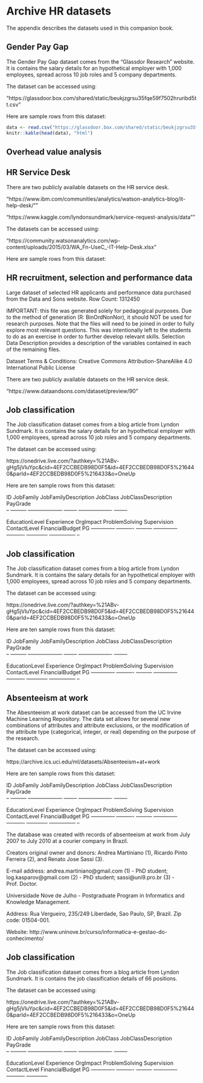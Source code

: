 # Archive HR datasets {#appendixE}

The appendix describes the datasets used in this companion book.

## Gender Pay Gap {#gender_pay_gap}

The Gender Pay Gap dataset comes from the "Glassdor Research" website. It is contains the salary details for an hypothetical employer with 1,000 employees, spread across 10 job roles and 5 company departments.

The dataset can be accessed using:

"https://glassdoor.box.com/shared/static/beukjzgrsu35fqe59f7502hruribd5tt.csv"

Here are sample rows from this dataset:

```r
data <- read.csv("https://glassdoor.box.com/shared/static/beukjzgrsu35fqe59f7502hruribd5tt.csv", stringsAsFactors=FALSE) # N = 1000 total observations
knitr::kable(head(data), "html")
```

## Overhead value analysis {#overhead}


## HR Service Desk {#service_desk_data}

There are two publicly available datasets on the HR service desk.

"https://www.ibm.com/communities/analytics/watson-analytics-blog/it-help-desk/""

"https://www.kaggle.com/lyndonsundmark/service-request-analysis/data""

The datasets can be accessed using:

"https://community.watsonanalytics.com/wp-content/uploads/2015/03/WA_Fn-UseC_-IT-Help-Desk.xlsx"

Here are sample rows from this dataset:

<!-- The following 5 lines are not working, so I commented them. Hendrik -->
<!-- require(gdata) -->
<!-- servicedesk <- read.xls("https://community.watsonanalytics.com/wp-content/uploads/2015/03/WA_Fn-UseC_-IT-Help-Desk.xlsx", sheet = 1, header = TRUE, method="csv") -->
<!-- knitr::kable(head(servicedesk), "html") -->


## HR recruitment, selection and performance data {#HRrecruitment}

Large dataset of selected HR applicants and performance data purchased from the Data and Sons website. Row Count: 1312450

IMPORTANT: this file was generated solely for pedagogical purposes. Due to the method of generation (R: BinOrdNonNor), it should NOT be used for research purposes. Note that the files will need to be joined in order to fully explore most relevant questions. This was intentionally left to the students to do as an exercise in order to further develop relevant skills. Selection Data Description provides a description of the variables contained in each of the remaining files.

Dataset Terms & Conditions: Creative Commons Attribution-ShareAlike 4.0 International Public License

There are two publicly available datasets on the HR service desk.

"https://www.dataandsons.com/dataset/preview/90"

## Job classification

The Job classification dataset comes from a blog article from Lyndon Sundmark. It is contains the salary details for an hypothetical employer with 1,000 employees, spread across 10 job roles and 5 company departments.

The dataset can be accessed using:

https://onedrive.live.com/?authkey=%21ABv-gHg5jVluYpc&cid=4EF2CCBEDB98D0F5&id=4EF2CCBEDB98D0F5%216440&parId=4EF2CCBEDB98D0F5%216433&o=OneUp

Here are ten sample rows from this dataset:

ID	JobFamily	JobFamilyDescription	JobClass	JobClassDescription	PayGrade	
--  --------- --------------------  --------  ------------------- --------

EducationLevel	Experience	OrgImpact	ProblemSolving	Supervision	ContactLevel	FinancialBudget	PG
--------------  ----------  --------- --------------  ----------- ------------  --------------- --

## Job classification

The Job classification dataset comes from a blog article from Lyndon Sundmark. It is contains the salary details for an hypothetical employer with 1,000 employees, spread across 10 job roles and 5 company departments.

The dataset can be accessed using:

https://onedrive.live.com/?authkey=%21ABv-gHg5jVluYpc&cid=4EF2CCBEDB98D0F5&id=4EF2CCBEDB98D0F5%216440&parId=4EF2CCBEDB98D0F5%216433&o=OneUp

Here are ten sample rows from this dataset:

ID	JobFamily	JobFamilyDescription	JobClass	JobClassDescription	PayGrade	
--  --------- --------------------  --------  ------------------- --------

EducationLevel	Experience	OrgImpact	ProblemSolving	Supervision	ContactLevel	FinancialBudget	PG
--------------  ----------  --------- --------------  ----------- ------------  --------------- --


## Absenteeism at work

The Abesnteeism at work dataset can be accessed from the UC Irvine Machine Learning Repository. The data set allows for several new combinations of attributes and attribute exclusions, or the modification of the attribute type (categorical, integer, or real) depending on the purpose of the research.

The dataset can be accessed using:

https://archive.ics.uci.edu/ml/datasets/Absenteeism+at+work

Here are ten sample rows from this dataset:

ID	JobFamily	JobFamilyDescription	JobClass	JobClassDescription	PayGrade	
--  --------- --------------------  --------  ------------------- --------

EducationLevel	Experience	OrgImpact	ProblemSolving	Supervision	ContactLevel	FinancialBudget	PG
--------------  ----------  --------- --------------  ----------- ------------  --------------- --

The database was created with records of absenteeism at work from July 2007 to July 2010 at a courier company in Brazil.

Creators original owner and donors: Andrea Martiniano (1), Ricardo Pinto Ferreira (2), and Renato Jose Sassi (3).

E-mail address: 
andrea.martiniano@gmail.com (1) - PhD student;
log.kasparov@gmail.com (2) - PhD student;
sassi@uni9.pro.br (3) - Prof. Doctor.

Universidade Nove de Julho - Postgraduate Program in Informatics and Knowledge Management.

Address: Rua Vergueiro, 235/249 Liberdade, Sao Paulo, SP, Brazil. Zip code: 01504-001.

Website: http://www.uninove.br/curso/informatica-e-gestao-do-conhecimento/


## Job classification

The Job classification dataset comes from a blog article from Lyndon Sundmark. It is contains the job classification details of 66 positions.

The dataset can be accessed using:

https://onedrive.live.com/?authkey=%21ABv-gHg5jVluYpc&cid=4EF2CCBEDB98D0F5&id=4EF2CCBEDB98D0F5%216440&parId=4EF2CCBEDB98D0F5%216433&o=OneUp

Here are ten sample rows from this dataset:

ID	JobFamily	JobFamilyDescription	JobClass	JobClassDescription	PayGrade	
--  --------- --------------------  --------  ------------------- --------

EducationLevel	Experience	OrgImpact	ProblemSolving	Supervision	ContactLevel	FinancialBudget	PG
--------------  ----------  --------- --------------  ----------- ------------
